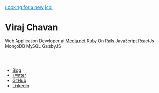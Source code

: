 

<Banner>
<div style="font-size: 15px;background: none; color: #008eff; text-decoration: underline; cursor: pointer">
    Looking for a new job!
</div>

# Viraj Chavan

Web Application Developer at <a href="https://media.net" target="_blank">Media.net</a>
<Skill>Ruby On Rails</Skill>
<Skill>JavaScript</Skill>
<Skill>ReactJs</Skill>
<Skill>MongoDB</Skill>
<Skill>MySQL</Skill>
<Skill>GatsbyJS</Skill>

<br/><br/>

- [Blog](/blog)
- <a href="https://twitter.com/virajVChavan" target="_blank">Twitter</a>
- <a href="https://github.com/virajvchavan" target="_blank">GitHub</a>
- <a href="https://www.linkedin.com/in/virajvchavan/" target="_blank">Linkedin</a>

</Banner>
